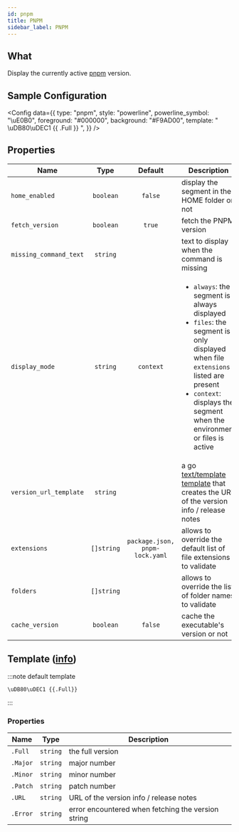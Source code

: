 ```yaml
---
id: pnpm
title: PNPM
sidebar_label: PNPM
---
```


## What

Display the currently active [pnpm][pnpm-docs] version.

## Sample Configuration


<Config
  data={{
    type: "pnpm",
    style: "powerline",
    powerline_symbol: "\uE0B0",
    foreground: "#000000",
    background: "#F9AD00",
    template: " \uDB80\uDEC1 {{ .Full }} ",
  }}
/>

## Properties

| Name                   |    Type    |            Default             | Description                                                                                                                                                                                                                          |
| ---------------------- | :--------: | :----------------------------: | ------------------------------------------------------------------------------------------------------------------------------------------------------------------------------------------------------------------------------------ |
| `home_enabled`         | `boolean`  |            `false`             | display the segment in the HOME folder or not                                                                                                                                                                                        |
| `fetch_version`        | `boolean`  |             `true`             | fetch the PNPM version                                                                                                                                                                                                               |
| `missing_command_text` |  `string`  |                                | text to display when the command is missing                                                                                                                                                                                          |
| `display_mode`         |  `string`  |           `context`            | <ul><li>`always`: the segment is always displayed</li><li>`files`: the segment is only displayed when file `extensions` listed are present</li><li>`context`: displays the segment when the environment or files is active</li></ul> |
| `version_url_template` |  `string`  |                                | a go [text/template][go-text-template] [template][templates] that creates the URL of the version info / release notes                                                                                                                |
| `extensions`           | `[]string` | `package.json, pnpm-lock.yaml` | allows to override the default list of file extensions to validate                                                                                                                                                                   |
| `folders`              | `[]string` |                                | allows to override the list of folder names to validate                                                                                                                                                                              |
| `cache_version`        | `boolean`  |            `false`             | cache the executable's version or not                                                                                                                                                                                                |

## Template ([info][templates])

:::note default template

```template
\uDB80\uDEC1 {{.Full}}
```

:::

### Properties

| Name     | Type     | Description                                        |
| -------- | -------- | -------------------------------------------------- |
| `.Full`  | `string` | the full version                                   |
| `.Major` | `string` | major number                                       |
| `.Minor` | `string` | minor number                                       |
| `.Patch` | `string` | patch number                                       |
| `.URL`   | `string` | URL of the version info / release notes            |
| `.Error` | `string` | error encountered when fetching the version string |

[go-text-template]: https://golang.org/pkg/text/template/
[templates]: /docs/configuration/templates
[pnpm-docs]: https://pnpm.io
